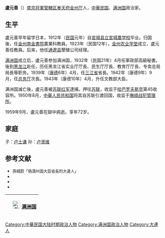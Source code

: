 '''盧元善'''（{{bd|1888年|9月|1959年|9月}}）[[遼寧省|盛京将軍管轄区]][[奉天府|奉天府]][[金州厅|金州厅]]人，[[中華民国|中華民国]]、[[满洲国|满洲国]]政治家。

==生平==
盧元善早年留学日本，1912年（[[民国紀元|民国]]元年）自[[宮城县農業高等学校|宮城县立宮城農学校]]毕业。归国後，任[[金州区|金州]][[南金書院|南金書院]]農業科教員。1923年（民国12年），[[金州农业学堂|金州农业学堂]]成立，盧元善任教員。后来，他任[[通遼市|通遼县]]墾殖公司经理。

[[满洲国|满洲国]]成立后，盧元善参加满洲国，1932年（民国21年）4月任軍政部高級秘書。後到[[黑龙江省_(满洲国)|黑龙江]]赴任，历任黑龙江省实业厅厅長、民生厅厅長、教育厅厅長、专卖总局局長等职务。1939年（[[康德|康德]]6年）4月，任[[三江省|三江省]]省長。1942年（康德9年）9月，任[[总务厅_(满洲国)|总务厅]]次長。1943年（康德10年）4月，升任文教部大臣。

满洲国滅亡後，盧元善被[[苏联红军|苏联红军]]逮捕，押往[[苏联|苏联]]，收监于[[哈巴罗夫斯克|哈巴罗夫斯克]]第45收容所。1950年8月，[[中華人民共和国|中華人民共和国]]将其自苏联引渡回国，收监于[[撫順战犯管理所|撫順战犯管理所]]。

1959年9月，盧元善在獄中病逝。享年72岁。

==家庭==
子：[[卢士谦|卢士谦]]
孙：[[卢贤维|卢贤维]]

== 参考文献 ==
* <span style="font-size:90%;">孫棫蔚「偽満州国大臣省長的大連人」{{Cite book<!--|和書-->|author =  |title = 大連文史資料 第7輯|year = 1990|publisher = 大連市政協文史資料委員会|isbn = }}</span>
* <span style="font-size:90%;">{{Cite book<!--|和書-->|author =  [[山室信一|山室信一]]|title = キメラ－満洲国の肖像 増補版|year = 2004|publisher = [[中央公論新社|中央公論新社]]（[[中公新書|中公新書]]）|isbn = 4-12-191138-5}}</span>
* <span style="font-size:90%;">{{Cite book<!--|和書-->|author = 徐友春主編|title = 民国人物大辞典 増訂版|year = 2007|publisher = 河北人民出版社|isbn = 978-7-202-03014-1}}</span>
* <span style="font-size:90%;">{{Cite book<!--|和書-->|author = 劉寿林等編|title = 民国職官年表|year = 1995|publisher = [[中華書局|中華書局]]|isbn = 7-101-01320-1}}</span>

{| class="wikitable" style="margin:0 auto"
|- 
!　[[File:Flag_of_Manchukuo.svg|25px]] [[满洲国|满洲国]]
{{先代次代|[[三江省|三江省長]]|<small>1939年4月 - 1942年9月</small>|[[于琛澂|于琛澂]]|[[孫柏芳|孫柏芳]]}}
{{先代次代|文教大臣|<small>1943年4月 - 1945年8月</small>|[[阮振鐸|阮振鐸]]|（废止）}}
|}

{{DEFAULTSORT:Lu卢}}
[[Category:中華民国大陆时期政治人物|Category:中華民国大陆时期政治人物]]
[[Category:满洲国政治人物|Category:满洲国政治人物]]
[[Category:大連人|Category:大連人]]